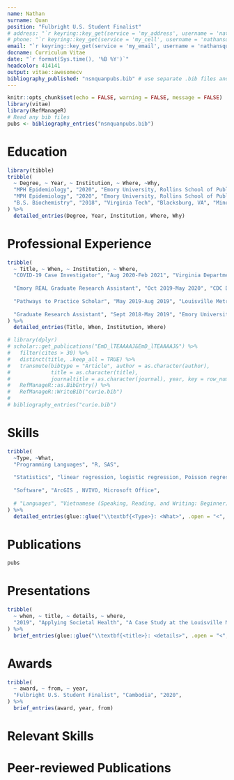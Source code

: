 ```yaml
---
name: Nathan
surname: Quan
position: "Fulbright U.S. Student Finalist"
# address: "`r keyring::key_get(service = 'my_address', username = 'nathansquan')`"
# phone: "`r keyring::key_get(service = 'my_cell', username = 'nathansquan')`"
email: "`r keyring::key_get(service = 'my_email', username = 'nathansquan')`"
docname: Curriculum Vitae
date: "`r format(Sys.time(), '%B %Y')`"
headcolor: 414141
output: vitae::awesomecv
bibliography_published: "nsnquanpubs.bib" # use separate .bib files and assign each of them a unique key: bibliography_*
---
```


```r
knitr::opts_chunk$set(echo = FALSE, warning = FALSE, message = FALSE)
library(vitae)
library(RefManageR)
# Read any bib files
pubs <- bibliography_entries("nsnquanpubs.bib")
```



# Education

```r
library(tibble)
tribble(
  ~ Degree, ~ Year, ~ Institution, ~ Where, ~Why,
  "MPH Epidemiology", "2020", "Emory University, Rollins School of Public Health", "Atlanta, GA", "Certificate: Socio-contextual Determinants of Health",
  "MPH Epidemiology", "2020", "Emory University, Rollins School of Public Health", "Atlanta, GA", "Thesis: Revealing the Variations in Impact of Economic Segregation on Preterm Birth Among Disaggregated Asian Ethnicities across MSAs in the United States: 2015-2017",
  "B.S. Biochemistry", "2018", "Virginia Tech", "Blacksburg, VA", "Minor: Chemistry"
) %>% 
  detailed_entries(Degree, Year, Institution, Where, Why)
```


# Professional Experience

```r
tribble(
  ~ Title, ~ When, ~ Institution, ~ Where,
  "COVID-19 Case Investigator", "Aug 2020-Feb 2021", "Virginia Department of Health, Prince William Health District", "Manassas, VA",
  
  "Emory REAL Graduate Research Assistant", "Oct 2019-May 2020", "CDC Division of Global HIV and TB", "Atlanta, GA",
  
  "Pathways to Practice Scholar", "May 2019-Aug 2019", "Louisville Metro Dept. of Public Health", "Louisville, KY",
  
  "Graduate Research Assistant", "Sept 2018-May 2019", "Emory University School of Medicine", "Atlanta, GA"
) %>%
  detailed_entries(Title, When, Institution, Where)
```


<!-- # Publications -->

```r
# library(dplyr)
# scholar::get_publications("EmD_lTEAAAAJ&EmD_lTEAAAAJ&") %>%
#   filter(cites > 30) %>%
#   distinct(title, .keep_all = TRUE) %>%
#   transmute(bibtype = "Article", author = as.character(author),
#             title = as.character(title),
#             journaltitle = as.character(journal), year, key = row_number()) %>%
#   RefManageR::as.BibEntry() %>%
#   RefManageR::WriteBib("curie.bib")
# 
# bibliography_entries("curie.bib")
```



# Skills

```r
tribble(
  ~Type, ~What,
  "Programming Languages", "R, SAS",
  
  "Statistics", "linear regression, logistic regression, Poisson regression, survival analysis, inverse probability of treatment weighting analysis, mediation analysis, difference in differences, multilevel modeling",
  
  "Software", "ArcGIS , NVIVO, Microsoft Office",
  
  # "Languages", "Vietnamese (Speaking, Reading, and Writing: Beginner) and Khmer (Speaking: Beginner)"
) %>%
  detailed_entries(glue::glue("\\textbf{<Type>}: <What>", .open = "<", .close = ">"), .protect = FALSE)
```


# Publications

```r
pubs
```

# Presentations

```r
tribble(
  ~ when, ~ title, ~ details, ~ where,
  "2019", "Applying Societal Health", "A Case Study at the Louisville Metro Department of Public Health and Wellness Against the Backdrop of a Pension Crisis", "Virginia Tech, Dept. of Science and Technology Studies",
) %>% 
  brief_entries(glue::glue("\\textbf{<title>}: <details>", .open = "<", .close = ">"), when, where, .protect = FALSE)
```

# Awards

```r
tribble(
  ~ award, ~ from, ~ year,
  "Fulbright U.S. Student Finalist", "Cambodia", "2020",
) %>%
  brief_entries(award, year, from)
```

# Relevant Skills
\begin{cvskills}
  \cvskill
    {Braille}
    {UEB (Unified English Braille), Nemeth (Math), Korean, Japanese Brailles}

  \cvskill
    {Data Science}
    {R (highly advanced: published 3 packages in CRAN), Python (advanced: tensorflow/keras/scikit-learn), SQL}

  \cvskill
    {Reproducible Report}
    {Markdown/Rmarkdown, R shiny apps, Jupyter Notebook, LaTeX, Pandoc, lua}

  \cvskill
    {DevOps}
    {Git, Docker, AWS, Travis CI, Cygwin}

  \cvskill
    {Front-End}
    {HTML/CSS/JS/PHP/ARIA (advanced level to design according to WCAG 2.0/2.1), WordPress, Drupal, Hugo}

  \cvskill
    {Back-End}
    {Unix/Linux Shell scripts, LAMP, Django, REST API}

  \cvskill
    {Compile Programming Languages}
    {C/C++/C\#, Java, Quorum}

  \cvskill
    {Quantitative Research}
    {t-test, within-/between-subjects/Repeated Measures ANOVAs/ANCOVAs/MANOVAs/MANCOVAs, Regressions, \newline HLM, Factor Analysis, Network Analysis, SEM, PCA, Unsupervised/Supervised Machine Learning}

  \cvskill
    {Qualitative Research}
    {Virtual Ethnography, Content Analysis, Grounded Theory, Phenomenology, Case Studies, Interaction Analysis}

  \cvskill
    {Mixed Research}
    {Text Mining, Quantitative Ethnography, Explanatory/Exploratory Sequential Mixed Methods}

  \cvskill
    {Languages}
    {English/Korean (bilingual)}
\end{cvskills}


# Peer-reviewed Publications

<!-- Notes: copy and paste the following block for any other bibliography sections with the same bibliography key matched that you assigned in YAML  -->
\begingroup
\setlength{\parindent}{-0.5in}
\setlength{\leftskip}{0.5in}

::: {#bibliography_published}
:::

\endgroup
<!-- Bib-printing block ends here. -->